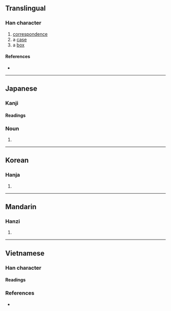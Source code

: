 {{also|函}}
{{character info/new}}
==Translingual==

===Han character===
{{Han char|rn=17|rad=凵|as=07|sn=9|four=|canj=UNRE|ids=⿶凵亟}}

# [[correspondence]]
# a [[case]]
# a [[box]]

====References====
* {{Han ref|kx=0135.170|dkj=01830|dj=0303.130|hdz=10309.120|uh=51FE|ud=20990}}

----

==Japanese==

===Kanji===
{{ja-kanji|grade=|rs=凵07}}

====Readings====
{{ja-readings
|on=かん
|kun=はこ-, い-れる
}}

===Noun===
{{ja-noun|はこ}}

# {{alternative form of|箱|lang=ja}}

----

==Korean==

===Hanja===
{{ko-hanja|hangeul=함|rv=ham|mr=ham}}

# {{defn|lang=ko|sort=凵07}}

----

==Mandarin==

===Hanzi===
{{cmn-hanzi|pin=[[hán]] ([[han2]])|wg=han<sup>2</sup>}}

# {{defn|lang=cmn|sort=凵07}}

----

==Vietnamese==
===Han character===

====Readings====
{{vi-readings|hv=hàm|sort=凵07}}

===References===
* {{R:WinVNKey:Lê Sơn Thanh}}